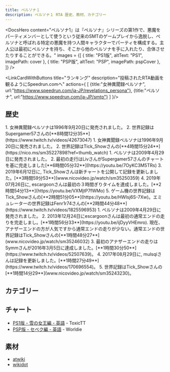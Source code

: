 ```yaml
---
title: ペルソナ１
description: ペルソナ１ RTA 歴史、教材、カテゴリー
---
```




<DocsHero 
    content="ペルソナ1』は『ペルソナ』シリーズの第1作で、悪魔をパーティメンバーとして使うという従来のSMTのゲームプレイから逸脱し、ペルソナと呼ばれる特定の悪魔を持つ人間キャラクターでパーティを構成する。主人公は最初にペルソナを持ち、そこから他のペルソナを手に入れたり、合体させたりすることができる。"
    images = {[
        {
            title: "PS1版",
            altText: "PS1",
            imagePath: cover
        },
        {
            title: "PSP版",
            altText: "PSP",
            imagePath: pspCover
        },
    ]}
/>

<LinkCardWithButtons title="ランキング" description="投稿されたRTA動画を観るようにSpeedrun.comへ" actions={
    [
        {title:"女神異聞録ペルソナ",
        url:"https://www.speedrun.com/ja-JP/revelations_persona"},
        {title:"ペルソナ",
        url:"https://www.speedrun.com/ja-JP/smtp"}
    ]
}/>

## 歴史
<Tabs>
    <TabItem label="PS1版 - セベク編">
        <Steps>
            1. 女神異聞録ペルソナは1996年9月20日に発売されました。
            2. 世界記録はSupergamer57さんの[**8時間12分35**](https://www.twitch.tv/videos/42673047)
        </Steps>
    </TabItem>
    <TabItem label="PS1版 - 雪の女王編">
        <Steps>
            1. 女神異聞録ペルソナは1996年9月20日に発売されました。
            2. 世界記録はTick_Showさんの[**4時間15分24**](https://nico.ms/sm35227898?ref=thumb_watch)
        </Steps>
    </TabItem>
    <TabItem label="PSP版 - セベク編">
        <Steps>
            1. ペルソナは2009年4月29日に発売されました。
            2. 最初の走行はLivさんがSupergamer57さんのチャートを基に完走しました[**6時間05分32**](https://youtu.be/7OyKC3M5TRs)
            3. 2019年6月12日に, Tick_Showさんは新チャートを公開して記録を更新しました。[**3時間59分53**](www.nicovideo.jp/watch/sm35250359)
            4. 2019年07月26日に, escargoonさんは最初の３時間ぎりタイムを達成しました。[**2時間54分13**](https://youtu.be/VXMjtP7fWMo)
            5. ゲーム機の世界記録はTick_Showさんの[**2時間51分05**](https://youtu.be/HWlsj6S-7Xw)。エミュレーターの世界記録はFenr1r74さんの[**2時間44分48**](https://www.twitch.tv/videos/1825596953)
        </Steps>
    </TabItem>
    <TabItem label="PSP版 - 雪の女王編">
        <Steps>
            1. ペルソナは2009年4月29日に発売されました。
            2. 2013年12月24日にescargoonさんは最初の通常エンドの走りを完走しまし。[**1時間56分33**](https://youtu.be/ijDyyVHEmro). 現在、アナザーエンドの方が人気ですから通常エンドの走りが少ない。通常エンドの世界記録はTick_Showさんの[**1時間48分27**](www.nicovideo.jp/watch/sm35246032)
            3. 最初のアナザーエンドの走りはSymmさんが2016年3月5日に達成しました。[**1時間30分50**](https://www.twitch.tv/videos/52507639)。
            4. 2017年08月29日に, mulsqiさんは記録を更新しました。[**1時間27分49**](https://www.twitch.tv/videos/170696554)。
            5. 世界記録はTick_Showさんの[**1時間14分29**](www.nicovideo.jp/watch/sm35243230)。
            </Steps>
    </TabItem>
    
</Tabs>


## カテゴリー
<CardGrid>
    <Card title="セベク編"></Card>
    <Card title="雪の女王編"></Card>
</CardGrid>

## チャート
- [PS1版 - 雪の女王編 - 英語](https://docs.google.com/document/d/1r72GQq2kGc8mkSHD6bxKtGBw8nPl5kOj/edit?usp=sharing) - ToxicTT
- [PSP版 - セベク編 - 英語](https://docs.google.com/document/d/1wpqpY8Txhs3VinAd5Q361gkvQDpR6WhLEUsGA6fKp_c/edit?usp=sharing) - Worldie

## 素材
- [atwiki](https://w.atwiki.jp/persona1/)
- [wikidot](http://persona1.wikidot.com/)